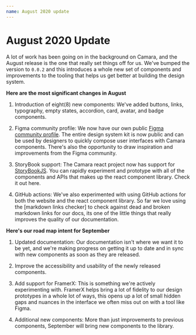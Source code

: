 ```yaml
---
name: August 2020 update
---
```


# August 2020 Update

A lot of work has been going on in the background on Camara, and the August release is the one that really set things off for us. We've bumped the version to `0.0.2` and this introduces a whole new set of components and improvements to the tooling that helps us get better at building the design system.

**Here are the most significant changes in August**

1. Introduction of eight(8) new components: We've added buttons, links, typography, empty states, accordion, card, avatar, and badge components.

2. Figma community profile: We now have our own public [Figma community profile](https://figma.com/@camara). The entire design system kit is now public and can be used by designers to quickly compose user interfaces with Camara components. There's also the opportunity to draw inspiration and improvements from the Figma community.

3. StoryBook support: The Camara react project now has support for [StoryBookJS](https://storybook.js.org/). You can rapidly experiment and prototype with all of the components and APIs that makes up the react component library. Check it out here.

4. GitHub actions: We've also experimented with using GitHub actions for both the website and the react component library. So far we love using the [markdown links checker] to check against dead and broken markdown links for our docs, its one of the little things that really improves the quality of our documentation.

**Here's our road map intent for September**

1. Updated documentation: Our documentation isn't where we want it to be yet, and we're making progress on getting it up to date and in sync with new components as soon as they are released.

2. Improve the accessibility and usability of the newly released components.

3. Add support for FramerX: This is something we're actively experimenting with. FramerX helps bring a lot of fidelity to our design prototypes in a whole lot of ways, this opens up a lot of small hidden gaps and nuances in the interface we often miss out on with a tool like Figma.

4. Additional new components: More than just improvements to previous components, September will bring new components to the library.
